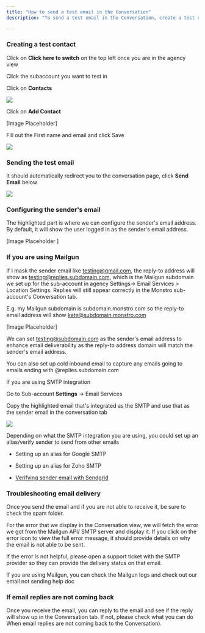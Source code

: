 ```yaml
---
title: "How to send a test email in the Conversation"
description: "To send a test email in the Conversation, create a test contact by switching to the agency view, then select the desired subaccount."

---
```


### Creating a test contact

Click on  **Click here to switch**  on the top left once you are in the agency view

Click the subaccount you want to test in

Click on  **Contacts**

![](https://i.ibb.co/zNV0S4V/2023-1-24-11-50-37.gif)

Click on  **Add Contact**

[Image Placeholder]
  
Fill out the First name and email and click Save

![](https://s3.amazonaws.com/cdn.freshdesk.com/data/helpdesk/attachments/production/48188156256/original/Ndu-D6s5V60eU7X7FZn4qtOr8EvbZMFSKQ.png?1644343506)
 
### Sending the test email

It should automatically redirect you to the conversation page, click **Send Email** below

![](https://s3.amazonaws.com/cdn.freshdesk.com/data/helpdesk/attachments/production/48188156572/original/yzPLNGRd664AKnruJpRp3KPCmDjdziPJRA.png?1644343559)

### Configuring the sender's email

The highlighted part is where we can configure the sender's email address.  By default, it will show the user logged in as the sender's email address.

[Image Placeholder ]

### If you are using Mailgun

If I mask the sender email like testing@gmail.com, the reply-to address will show as testing@replies.subdomain.com, which is the Mailgun subdomain we set up for the sub-account in agency Settings-> Email Services > Location Settings. Replies will still appear correctly in the Monstro sub-account's Conversation tab.

E.g. my Mailgun subdomain is subdomain.monstro.com so the reply-to email address will show kate@subdomain.monstro.com

[Image Placeholder]

We can set  [testing@subdomain.com](mailto:testing@subdomain.com)  as the sender's email address to enhance email deliverability as the reply-to address domain will match the sender's email address.

You can also set up cold inbound email to capture any emails going to emails ending with @replies.subdomain.com

If you are using SMTP integration

Go to Sub-account **Settings**  -> Email Services

Copy the highlighted email that's integrated as the SMTP and use that as the sender email in the conversation tab

![](https://s3.amazonaws.com/cdn.freshdesk.com/data/helpdesk/attachments/production/48283730097/original/KE3Wxli8wEXikutAlAAxosnWL15gY7GK8Q.png?1677268384)

Depending on what the SMTP integration you are using, you could set up an alias/verify sender to send from other emails

-  Setting up an alias for Google SMTP

-  Setting up an alias for Zoho SMTP

-  [Verifying sender email with Sendgrid](https://docs.sendgrid.com/ui/sending-email/senders)

### Troubleshooting email delivery

Once you send the email and if you are not able to receive it, be sure to check the spam folder. 

For the error that we display in the Conversation view, we will fetch the error we got from the Mailgun API/ SMTP server and display it. If you click on the error icon to view the full error message, it should provide details on why the email is not able to be sent. 

If the error is not helpful, please open a support ticket with the SMTP provider so they can provide the delivery status on that email.


If you are using Mailgun, you can check the Mailgun logs and check out our email not sending help doc

### If email replies are not coming back

Once you receive the email, you can reply to the email and see if the reply will show up in the Conversation tab. If not, please check what you can do When email replies are not coming back to the Conversation).